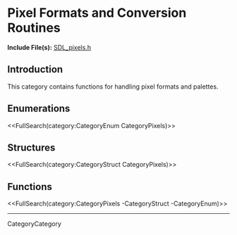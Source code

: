 <!-- #master-page:CategoryTemplate -->
<!-- #master-date:Unknown-Date -->
<!-- format wiki -->
<!-- language en -->

= Pixel Formats and Conversion Routines =
'''Include File(s):''' [http://hg.libsdl.org/SDL/file/tip/include/SDL_pixels.h SDL_pixels.h]


== Introduction ==

This category contains functions for handling pixel formats and palettes.

== Enumerations ==
<<FullSearch(category:CategoryEnum CategoryPixels)>>

== Structures ==
<<FullSearch(category:CategoryStruct CategoryPixels)>>

== Functions ==

<<FullSearch(category:CategoryPixels -CategoryStruct -CategoryEnum)>>

----
CategoryCategory
